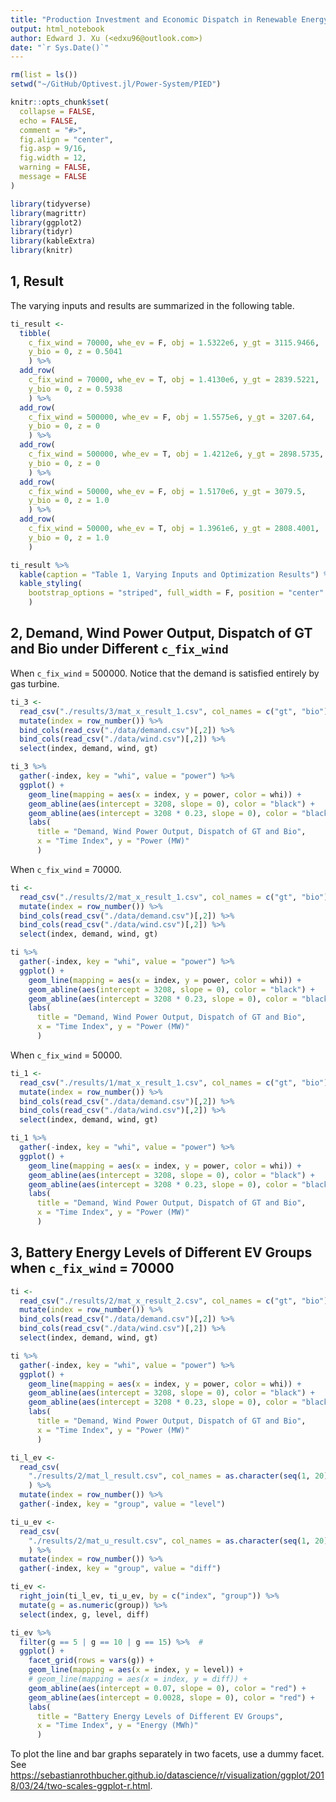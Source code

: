 ```yaml
---
title: "Production Investment and Economic Dispatch in Renewable Energy System"
output: html_notebook
author: Edward J. Xu (<edxu96@outlook.com>)
date: "`r Sys.Date()`"
---
```


```r
rm(list = ls())
setwd("~/GitHub/Optivest.jl/Power-System/PIED")

knitr::opts_chunk$set(
  collapse = FALSE,
  echo = FALSE,
  comment = "#>",
  fig.align = "center",
  fig.asp = 9/16,
  fig.width = 12,
  warning = FALSE,
  message = FALSE
)
```

```r
library(tidyverse)
library(magrittr)
library(ggplot2)
library(tidyr)
library(kableExtra)
library(knitr)
```

## 1, Result

The varying inputs and results are summarized in the following table.

```r
ti_result <-
  tibble(
    c_fix_wind = 70000, whe_ev = F, obj = 1.5322e6, y_gt = 3115.9466, 
    y_bio = 0, z = 0.5041
    ) %>%
  add_row(
    c_fix_wind = 70000, whe_ev = T, obj = 1.4130e6, y_gt = 2839.5221, 
    y_bio = 0, z = 0.5938
    ) %>%
  add_row(
    c_fix_wind = 500000, whe_ev = F, obj = 1.5575e6, y_gt = 3207.64, 
    y_bio = 0, z = 0
    ) %>%
  add_row(
    c_fix_wind = 500000, whe_ev = T, obj = 1.4212e6, y_gt = 2898.5735, 
    y_bio = 0, z = 0
    ) %>%
  add_row(
    c_fix_wind = 50000, whe_ev = F, obj = 1.5170e6, y_gt = 3079.5, 
    y_bio = 0, z = 1.0
    ) %>%
  add_row(
    c_fix_wind = 50000, whe_ev = T, obj = 1.3961e6, y_gt = 2808.4001, 
    y_bio = 0, z = 1.0
    )

ti_result %>%
  kable(caption = "Table 1, Varying Inputs and Optimization Results") %>%
  kable_styling(
    bootstrap_options = "striped", full_width = F, position = "center"
    )
```

## 2, Demand, Wind Power Output, Dispatch of GT and Bio under Different `c_fix_wind`

When `c_fix_wind` = 500000. Notice that the demand is satisfied entirely by gas turbine.

```r
ti_3 <- 
  read_csv("./results/3/mat_x_result_1.csv", col_names = c("gt", "bio")) %>%
  mutate(index = row_number()) %>%
  bind_cols(read_csv("./data/demand.csv")[,2]) %>%
  bind_cols(read_csv("./data/wind.csv")[,2]) %>%
  select(index, demand, wind, gt)

ti_3 %>%
  gather(-index, key = "whi", value = "power") %>%
  ggplot() + 
    geom_line(mapping = aes(x = index, y = power, color = whi)) +
    geom_abline(aes(intercept = 3208, slope = 0), color = "black") +
    geom_abline(aes(intercept = 3208 * 0.23, slope = 0), color = "black") +
    labs(
      title = "Demand, Wind Power Output, Dispatch of GT and Bio",
      x = "Time Index", y = "Power (MW)"
      )
```

When `c_fix_wind` = 70000.

```r
ti <- 
  read_csv("./results/2/mat_x_result_1.csv", col_names = c("gt", "bio")) %>%
  mutate(index = row_number()) %>%
  bind_cols(read_csv("./data/demand.csv")[,2]) %>%
  bind_cols(read_csv("./data/wind.csv")[,2]) %>%
  select(index, demand, wind, gt)

ti %>%
  gather(-index, key = "whi", value = "power") %>%
  ggplot() + 
    geom_line(mapping = aes(x = index, y = power, color = whi)) +
    geom_abline(aes(intercept = 3208, slope = 0), color = "black") +
    geom_abline(aes(intercept = 3208 * 0.23, slope = 0), color = "black") +
    labs(
      title = "Demand, Wind Power Output, Dispatch of GT and Bio",
      x = "Time Index", y = "Power (MW)"
      )
```

When `c_fix_wind` = 50000.

```r
ti_1 <- 
  read_csv("./results/1/mat_x_result_1.csv", col_names = c("gt", "bio")) %>%
  mutate(index = row_number()) %>%
  bind_cols(read_csv("./data/demand.csv")[,2]) %>%
  bind_cols(read_csv("./data/wind.csv")[,2]) %>%
  select(index, demand, wind, gt)

ti_1 %>%
  gather(-index, key = "whi", value = "power") %>%
  ggplot() + 
    geom_line(mapping = aes(x = index, y = power, color = whi)) +
    geom_abline(aes(intercept = 3208, slope = 0), color = "black") +
    geom_abline(aes(intercept = 3208 * 0.23, slope = 0), color = "black") +
    labs(
      title = "Demand, Wind Power Output, Dispatch of GT and Bio",
      x = "Time Index", y = "Power (MW)"
      )
```

## 3, Battery Energy Levels of Different EV Groups when `c_fix_wind` = 70000

```r
ti <- 
  read_csv("./results/2/mat_x_result_2.csv", col_names = c("gt", "bio")) %>%
  mutate(index = row_number()) %>%
  bind_cols(read_csv("./data/demand.csv")[,2]) %>%
  bind_cols(read_csv("./data/wind.csv")[,2]) %>%
  select(index, demand, wind, gt)

ti %>%
  gather(-index, key = "whi", value = "power") %>%
  ggplot() + 
    geom_line(mapping = aes(x = index, y = power, color = whi)) +
    geom_abline(aes(intercept = 3208, slope = 0), color = "black") +
    geom_abline(aes(intercept = 3208 * 0.23, slope = 0), color = "black") +
    labs(
      title = "Demand, Wind Power Output, Dispatch of GT and Bio",
      x = "Time Index", y = "Power (MW)"
      )
```


```r
ti_l_ev <-
  read_csv(
    "./results/2/mat_l_result.csv", col_names = as.character(seq(1, 20))
    ) %>%
  mutate(index = row_number()) %>%
  gather(-index, key = "group", value = "level")

ti_u_ev <-
  read_csv(
    "./results/2/mat_u_result.csv", col_names = as.character(seq(1, 20))
    ) %>%
  mutate(index = row_number()) %>%
  gather(-index, key = "group", value = "diff")

ti_ev <- 
  right_join(ti_l_ev, ti_u_ev, by = c("index", "group")) %>%
  mutate(g = as.numeric(group)) %>%
  select(index, g, level, diff)

ti_ev %>%
  filter(g == 5 | g == 10 | g == 15) %>%  #
  ggplot() + 
    facet_grid(rows = vars(g)) +
    geom_line(mapping = aes(x = index, y = level)) +
    # geom_line(mapping = aes(x = index, y = diff)) +
    geom_abline(aes(intercept = 0.07, slope = 0), color = "red") +
    geom_abline(aes(intercept = 0.0028, slope = 0), color = "red") +
    labs(
      title = "Battery Energy Levels of Different EV Groups",
      x = "Time Index", y = "Energy (MWh)"
      )
```

To plot the line and bar graphs separately in two facets, use a dummy facet. See <https://sebastianrothbucher.github.io/datascience/r/visualization/ggplot/2018/03/24/two-scales-ggplot-r.html>.
